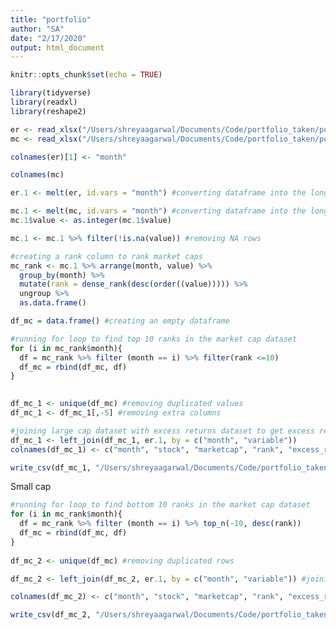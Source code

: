 ```yaml
---
title: "portfolio"
author: "SA"
date: "2/17/2020"
output: html_document
---
```


```r
knitr::opts_chunk$set(echo = TRUE)
```

```r
library(tidyverse)
library(readxl)
library(reshape2)
```

```r
er <- read_xlsx("/Users/shreyaagarwal/Documents/Code/portfolio_taken/portfolios/Excess Returns.xlsx")
mc <- read_xlsx("/Users/shreyaagarwal/Documents/Code/portfolio_taken/portfolios/Market cap.xlsx")

colnames(er)[1] <- "month"

colnames(mc)
```

```r

er.1 <- melt(er, id.vars = "month") #converting dataframe into the long form

mc.1 <- melt(mc, id.vars = "month") #converting dataframe into the long form
mc.1$value <- as.integer(mc.1$value) 

mc.1 <- mc.1 %>% filter(!is.na(value)) #removing NA rows

#creating a rank column to rank market caps
mc_rank <- mc.1 %>% arrange(month, value) %>% 
  group_by(month) %>% 
  mutate(rank = dense_rank(desc(order((value))))) %>% 
  ungroup %>% 
  as.data.frame()

df_mc = data.frame() #creating an empty dataframe

#running for loop to find top 10 ranks in the market cap dataset
for (i in mc_rank$month){
  df = mc_rank %>% filter (month == i) %>% filter(rank <=10)
  df_mc = rbind(df_mc, df)
}
  

df_mc_1 <- unique(df_mc) #removing duplicated values
df_mc_1 <- df_mc_1[,-5] #removing extra columns

#joining large cap dataset with excess returns dataset to get excess returns values for the large cap stocks
df_mc_1 <- left_join(df_mc_1, er.1, by = c("month", "variable")) 
colnames(df_mc_1) <- c("month", "stock", "marketcap", "rank", "excess_returns") #changing colnumn names

write_csv(df_mc_1, "/Users/shreyaagarwal/Documents/Code/portfolio_taken/portfolios/large_cap.csv")

```

Small cap
```r

#running for loop to find bottom 10 ranks in the market cap dataset
for (i in mc_rank$month){
  df = mc_rank %>% filter (month == i) %>% top_n(-10, desc(rank))
  df_mc = rbind(df_mc, df)
}
  
df_mc_2 <- unique(df_mc) #removing duplicated rows

df_mc_2 <- left_join(df_mc_2, er.1, by = c("month", "variable")) #joining smallcap dataset with excess returns dataset to get excess returns values for the small cap stocks.

colnames(df_mc_2) <- c("month", "stock", "marketcap", "rank", "excess_returns") #changing column names

write_csv(df_mc_2, "/Users/shreyaagarwal/Documents/Code/portfolio_taken/portfolios/small_cap.csv")

```

